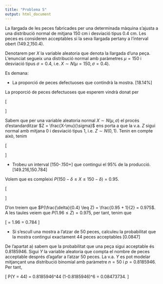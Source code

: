 ```yaml
---
title: "Problema 5"
output: html_document
---
```


La llargada de les peces fabricades per una determinada màquina s'ajusta a una distribució normal de mitjana 150 cm i desviació tipus 0.4 cm. Les peces es consideren acceptables si la seva llargada pertany a l'interval obert (149.2,150.4).


Denotarem per $X$ la variable aleatoria que denota la llargada d'una peça. L'enunciat segueix una distribució normal amb paràmetres $\mu=150$ i desviació tipus $\sigma=0.4$, i.e. $X \sim N(\mu=150, \sigma=0.4)$.

Es demana:

 * La proporció de peces defectuoses que contindrà la mostra. [18.14%]

La proporció de peces defectuoses que esperem vindrà donat per

\[
\begin{array}{rcl}
P(\{X \leq 149.2\} \cup \{X \geq 150.4\} ) &=& P(X \leq 149.2) + (1-P(X \leq 150.4)) \\
&=& 1+P(X \leq 149.2) - P(X \leq 150.4)
\end{array}
\]

Sabem que per una variable aleatoria normal $X \sim N(\mu, \sigma)$ el procés d'estandarditzar $Z = \frac{X-\mu}{\sigma}$ ens porta a que la v.a. $Z$ sigui normal amb mitjana $0$ i desviació tipus $1$, i.e. $Z \sim N(0,1)$. Tenin en compte això, tenim

\[
\begin{array}{rcl}
1+P(X \leq 149.2) - P(X \leq 150.4) &=& 1+P(\frac{X-150}{0.4} \leq \frac{149.2-150}{0.4}) -P(\frac{X-150}{0.4} \leq \frac{150.4-150}{0.4}) \\
&=& 1 + P(Z \leq -2) -P(Z \leq 1) \\
&=& 1 + 0.02275013 -0.8413447 = 0.1814054
\end{array}
\]

 * Trobeu un interval [150-\delta.150+\delta] que contingui el 95% de la producció. [149.216,150.784]

Volem que es compleixi $P(150 - \delta \leq X \leq 150 - \delta) = 0.95$.

\[
\begin{array}{rcl}
0.95 &=& P(150 - \delta \leq X \leq 150 - \delta) \\
&=& P(150 + \delta \leq X) - P(150 - \delta \leq X) \\
&=& P(\frac{(150 + \delta)-150}{0.4} \leq \frac{X-150}{0.4}) - P(\frac{(150 - \delta)-150}{0.4} \leq \frac{X-150}{0.4}) \\
&=& P(\frac{\delta}{0.4} \leq Z) - P(\frac{-\delta}{0.4} \leq Z)  \\
&=& P(\frac{\delta}{0.4} \leq Z) - (1-P(\frac{\delta}{0.4} \leq Z)) = 2 P(\frac{\delta}{0.4} \leq Z) - 1
\end{array}
\]

D'on treiem que $P(\frac{\delta}{0.4} \leq Z) = \frac{0.95 + 1}{2} = 0.975$. A les taules veiem que $P(1.96 \leq Z) = 0.975$, per tant, tenim que

\[
\frac{\delta}{0.4} = 1.96 \implies \delta = 0.784
\]

 * Si s'escull una mostra a l'atzar de 50 peces, calculeu la probabilitat que la mostra contingui exactament 44 peces acceptables [0.0847]

De l'apartat a) sabem que la probabilitat que una peça sigui acceptable és $0.8185946$. Sigui $Y$ la variable aleatoria que compta el nombre de peces acceptable després d'agafar a l'atzar 50 peces. La v.a. $Y$ es pot modelar mitjançant una distribució binomial amb paràmetre $n=50$ i $p=0.8185946$. Per tant,

\[
P(Y = 44) = \binom{50}{44} 0.8185946^44 (1-0.8185946)^6 = 0.08473734.
\]
